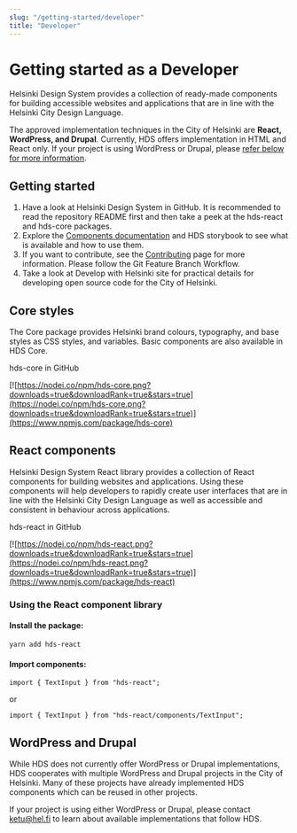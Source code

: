 ```yaml
---
slug: "/getting-started/developer"
title: "Developer"
---
```



# Getting started as a Developer

<LeadParagraph>
  Helsinki Design System provides a collection of ready-made components for building accessible websites and applications that are in line with the Helsinki City Design Language.
</LeadParagraph>

The approved implementation techniques in the City of Helsinki are **React, WordPress, and Drupal**. Currently, HDS offers implementation in HTML and React only. If your project is using WordPress or Drupal, please [refer below for more information](#wordpress-and-drupal).

## Getting started

1. Have a look at <ExternalLink href="https://github.com/City-of-Helsinki/helsinki-design-system">Helsinki Design System in GitHub</ExternalLink>. It is recommended to read the <ExternalLink href="https://github.com/City-of-Helsinki/helsinki-design-system/blob/master/packages/react/README.md">repository README</ExternalLink> first and then take a peek at the <ExternalLink href="https://github.com/City-of-Helsinki/helsinki-design-system/tree/master/packages/react">hds-react</ExternalLink> and <ExternalLink href="https://github.com/City-of-Helsinki/helsinki-design-system/tree/master/packages/core">hds-core</ExternalLink> packages.
2. Explore the [Components documentation](/components "Components") and <ExternalLink href="https://city-of-helsinki.github.io/helsinki-design-system/storybook/core/">HDS storybook</ExternalLink> to see what is available and how to use them.
3. If you want to contribute, see the [Contributing](/contributing/before-contributing "Contributing") page for more information. Please follow the <ExternalLink href="https://www.atlassian.com/git/tutorials/comparing-workflows/feature-branch-workflow">Git Feature Branch Workflow</ExternalLink>.
4. Take a look at <ExternalLink href="https://dev.hel.fi/">Develop with Helsinki site</ExternalLink> for practical details for developing open source code for the City of Helsinki.

## Core styles
The Core package provides Helsinki brand colours, typography, and base styles as CSS styles, and variables. Basic components are also available in HDS Core.

<ExternalLink href="https://github.com/City-of-Helsinki/helsinki-design-system/tree/master/packages/core">hds-core in GitHub</ExternalLink>

[![https://nodei.co/npm/hds-core.png?downloads=true&downloadRank=true&stars=true](https://nodei.co/npm/hds-core.png?downloads=true&downloadRank=true&stars=true)](https://www.npmjs.com/package/hds-core)

## React components
Helsinki Design System React library provides a collection of React components for building websites and applications. Using these components will help developers to rapidly create user interfaces that are in line with the Helsinki City Design Language as well as accessible and consistent in behaviour across applications.

<ExternalLink href="https://github.com/City-of-Helsinki/helsinki-design-system/tree/master/packages/react">hds-react in GitHub</ExternalLink>

[![https://nodei.co/npm/hds-react.png?downloads=true&downloadRank=true&stars=true](https://nodei.co/npm/hds-react.png?downloads=true&downloadRank=true&stars=true)](https://www.npmjs.com/package/hds-react)

### Using the React component library

#### Install the package:

`yarn add hds-react`

#### Import components:

`import { TextInput } from "hds-react";`

or

`import { TextInput } from "hds-react/components/TextInput";`

## WordPress and Drupal
While HDS does not currently offer WordPress or Drupal implementations, HDS cooperates with multiple WordPress and Drupal projects in the City of Helsinki. Many of these projects have already implemented HDS components which can be reused in other projects.

If your project is using either WordPress or Drupal, please contact [ketu@hel.fi](mailto:ketu@hel.fi) to learn about available implementations that follow HDS.


